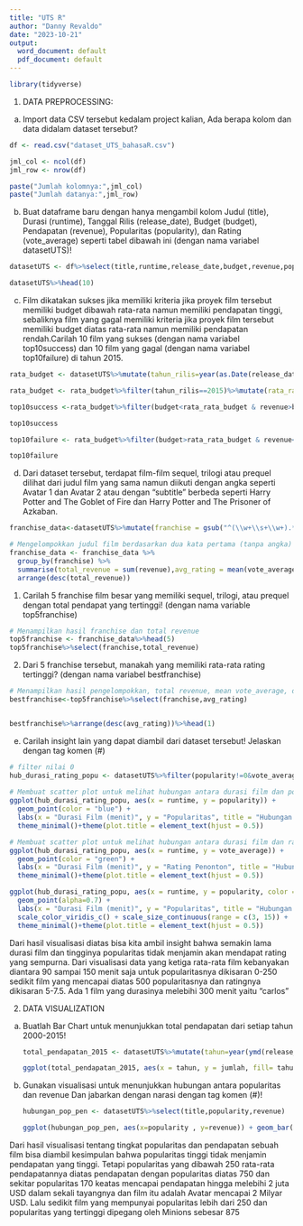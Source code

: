 ```yaml
---
title: "UTS R"
author: "Danny Revaldo"
date: "2023-10-21"
output:
  word_document: default
  pdf_document: default
---
```


```r
library(tidyverse)
```

1.  DATA PREPROCESSING:
a)  Import data CSV tersebut kedalam project kalian, Ada berapa kolom dan data didalam dataset tersebut?

```r
df <- read.csv("dataset_UTS_bahasaR.csv")

jml_col <- ncol(df)
jml_row <- nrow(df)

paste("Jumlah kolomnya:",jml_col)
paste("Jumlah datanya:",jml_row)
```

b)  Buat dataframe baru dengan hanya mengambil kolom Judul (title), Durasi (runtime), Tanggal Rilis (release_date), Budget (budget), Pendapatan (revenue), Popularitas (popularity), dan Rating (vote_average) seperti tabel dibawah ini (dengan nama variabel datasetUTS)!

```r
datasetUTS <- df%>%select(title,runtime,release_date,budget,revenue,popularity,vote_average)

datasetUTS%>%head(10)
```

c)  Film dikatakan sukses jika memiliki kriteria jika proyek film tersebut memiliki budget dibawah rata-rata namun memiliki pendapatan tinggi, sebaliknya film yang gagal memiliki kriteria jika proyek film tersebut memiliki budget diatas rata-rata namun memiliki pendapatan rendah.Carilah 10 film yang sukses (dengan nama variabel top10success) dan 10 film yang gagal (dengan nama variabel top10failure) di tahun 2015.

```r
rata_budget <- datasetUTS%>%mutate(tahun_rilis=year(as.Date(release_date)))

rata_budget <- rata_budget%>%filter(tahun_rilis==2015)%>%mutate(rata_rata_budget=mean(budget))

top10success <-rata_budget%>%filter(budget<rata_rata_budget & revenue>budget)%>%arrange(desc(revenue))%>%head(10)

top10success
```

```r
top10failure <- rata_budget%>%filter(budget>rata_rata_budget & revenue<budget &tahun_rilis==2015)%>%arrange(desc(budget))%>%head(10)

top10failure
```

d)  Dari dataset tersebut, terdapat film-film sequel, trilogi atau prequel dilihat dari judul film yang sama namun diikuti dengan angka seperti Avatar 1 dan Avatar 2 atau dengan "subtitle" berbeda seperti Harry Potter and The Goblet of Fire dan Harry Potter and The Prisoner of Azkaban.

```r
franchise_data<-datasetUTS%>%mutate(franchise = gsub("^(\\w+\\s+\\w+).*", "\\1", datasetUTS$title))

# Mengelompokkan judul film berdasarkan dua kata pertama (tanpa angka) dan menghitung total revenue dan mean vote_average
franchise_data <- franchise_data %>%
  group_by(franchise) %>%
  summarise(total_revenue = sum(revenue),avg_rating = mean(vote_average))%>%
  arrange(desc(total_revenue))
```

1.  Carilah 5 franchise film besar yang memiliki sequel, trilogi, atau prequel dengan total pendapat yang tertinggi! (dengan nama variable top5franchise)

```r
# Menampilkan hasil franchise dan total revenue
top5franchise <- franchise_data%>%head(5)
top5franchise%>%select(franchise,total_revenue)
```

2.  Dari 5 franchise tersebut, manakah yang memiliki rata-rata rating tertinggi? (dengan nama variabel bestfranchise)

```r
# Menampilkan hasil pengelompokkan, total revenue, mean vote_average, dan franchise dengan rating tertinggi
bestfranchise<-top5franchise%>%select(franchise,avg_rating)


bestfranchise%>%arrange(desc(avg_rating))%>%head(1)
```

e)  Carilah insight lain yang dapat diambil dari dataset tersebut! Jelaskan dengan tag komen (\#)

```r
# filter nilai 0
hub_durasi_rating_popu <- datasetUTS%>%filter(popularity!=0&vote_average!=0&runtime!=0)
  
# Membuat scatter plot untuk melihat hubungan antara durasi film dan popularitas
ggplot(hub_durasi_rating_popu, aes(x = runtime, y = popularity)) +
  geom_point(color = "blue") +
  labs(x = "Durasi Film (menit)", y = "Popularitas", title = "Hubungan Durasi Film dengan Popularitas") +
  theme_minimal()+theme(plot.title = element_text(hjust = 0.5))

# Membuat scatter plot untuk melihat hubungan antara durasi film dan rating penonton
ggplot(hub_durasi_rating_popu, aes(x = runtime, y = vote_average)) +
  geom_point(color = "green") +
  labs(x = "Durasi Film (menit)", y = "Rating Penonton", title = "Hubungan Durasi Film dengan Penilaian Penonton") +
  theme_minimal()+theme(plot.title = element_text(hjust = 0.5))

ggplot(hub_durasi_rating_popu, aes(x = runtime, y = popularity, color = vote_average)) +
  geom_point(alpha=0.7) +
  labs(x = "Durasi Film (menit)", y = "Popularitas", title = "Hubungan Durasi Film dengan Popularitas dan Rating Penonton",color="Rating") +
  scale_color_viridis_c() + scale_size_continuous(range = c(3, 15)) +
  theme_minimal()+theme(plot.title = element_text(hjust = 0.5))
```

Dari hasil visualisasi diatas bisa kita ambil insight bahwa semakin lama durasi film dan tingginya popularitas tidak menjamin akan mendapat rating yang sempurna. Dari visualisasi data yang ketiga rata-rata film kebanyakan diantara 90 sampai 150 menit saja untuk popularitasnya dikisaran 0-250 sedikit film yang mencapai diatas 500 popularitasnya dan ratingnya dikisaran 5-7.5. Ada 1 film yang durasinya melebihi 300 menit yaitu "carlos"

2.  DATA VISUALIZATION

```{=html}
<!-- -->
```
a)  Buatlah Bar Chart untuk menunjukkan total pendapatan dari setiap tahun 2000-2015!

    ```r
    total_pendapatan_2015 <- datasetUTS%>%mutate(tahun=year(ymd(release_date)))%>%filter(tahun<=2015&tahun>=2000)%>%group_by(tahun)%>%summarise(jumlah= sum(revenue))

    ggplot(total_pendapatan_2015, aes(x = tahun, y = jumlah, fill= tahun))+ geom_bar(stat = "identity",width = 0.8) + labs(title = "Total Pendapatan dari 2000-2015", x = "Tahun", y = "Pendapatan")+ scale_fill_gradient(low="green",high="yellow") + scale_y_continuous(labels = scales::unit_format(unit = "", scale = 1e-0)) +theme_minimal() +theme(plot.title = element_text(hjust = 0.5),panel.background = element_rect(fill = "#8390fa"),plot.background = element_rect(fill = "#99b2dd") )
    ```

b)  Gunakan visualisasi untuk menunjukkan hubungan antara popularitas dan revenue Dan jabarkan dengan narasi dengan tag komen (\#)!

    ```r
    hubungan_pop_pen <- datasetUTS%>%select(title,popularity,revenue)

    ggplot(hubungan_pop_pen, aes(x=popularity , y=revenue)) + geom_bar(stat = "identity",color="blue") + scale_y_continuous(labels = scales::unit_format(unit = "", scale = 1e-0)) + labs(title = "Hubungan popularitas dengan pendapatan")+theme_classic()+theme(plot.title = element_text(hjust = 0.5))
    ```

Dari hasil visualisasi tentang tingkat popularitas dan pendapatan sebuah film bisa diambil kesimpulan bahwa popularitas tinggi tidak menjamin pendapatan yang tinggi. Tetapi popularitas yang dibawah 250 rata-rata pendapatannya diatas pendapatan dengan popularitas diatas 750 dan sekitar popularitas 170 keatas mencapai pendapatan hingga melebihi 2 juta USD dalam sekali tayangnya dan film itu adalah Avatar mencapai 2 Milyar USD. Lalu sedikit film yang mempunyai popularitas lebih dari 250 dan popularitas yang tertinggi dipegang oleh Minions sebesar 875
